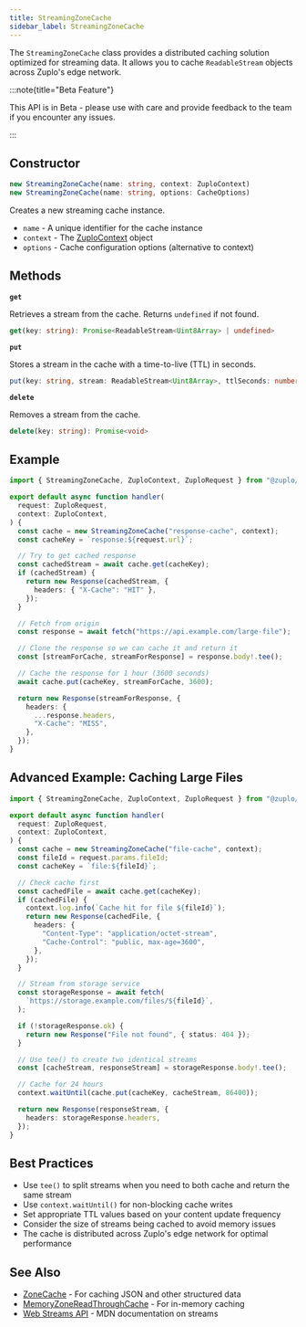 ```yaml
---
title: StreamingZoneCache
sidebar_label: StreamingZoneCache
---
```


The `StreamingZoneCache` class provides a distributed caching solution optimized
for streaming data. It allows you to cache `ReadableStream` objects across
Zuplo's edge network.

:::note{title="Beta Feature"}

This API is in Beta - please use with care and provide feedback to the team if
you encounter any issues.

:::

## Constructor

```ts
new StreamingZoneCache(name: string, context: ZuploContext)
new StreamingZoneCache(name: string, options: CacheOptions)
```

Creates a new streaming cache instance.

- `name` - A unique identifier for the cache instance
- `context` - The [ZuploContext](./zuplo-context.mdx) object
- `options` - Cache configuration options (alternative to context)

## Methods

**`get`**

Retrieves a stream from the cache. Returns `undefined` if not found.

```ts
get(key: string): Promise<ReadableStream<Uint8Array> | undefined>
```

**`put`**

Stores a stream in the cache with a time-to-live (TTL) in seconds.

```ts
put(key: string, stream: ReadableStream<Uint8Array>, ttlSeconds: number): Promise<void>
```

**`delete`**

Removes a stream from the cache.

```ts
delete(key: string): Promise<void>
```

## Example

```ts
import { StreamingZoneCache, ZuploContext, ZuploRequest } from "@zuplo/runtime";

export default async function handler(
  request: ZuploRequest,
  context: ZuploContext,
) {
  const cache = new StreamingZoneCache("response-cache", context);
  const cacheKey = `response:${request.url}`;

  // Try to get cached response
  const cachedStream = await cache.get(cacheKey);
  if (cachedStream) {
    return new Response(cachedStream, {
      headers: { "X-Cache": "HIT" },
    });
  }

  // Fetch from origin
  const response = await fetch("https://api.example.com/large-file");

  // Clone the response so we can cache it and return it
  const [streamForCache, streamForResponse] = response.body!.tee();

  // Cache the response for 1 hour (3600 seconds)
  await cache.put(cacheKey, streamForCache, 3600);

  return new Response(streamForResponse, {
    headers: {
      ...response.headers,
      "X-Cache": "MISS",
    },
  });
}
```

## Advanced Example: Caching Large Files

```ts
import { StreamingZoneCache, ZuploContext, ZuploRequest } from "@zuplo/runtime";

export default async function handler(
  request: ZuploRequest,
  context: ZuploContext,
) {
  const cache = new StreamingZoneCache("file-cache", context);
  const fileId = request.params.fileId;
  const cacheKey = `file:${fileId}`;

  // Check cache first
  const cachedFile = await cache.get(cacheKey);
  if (cachedFile) {
    context.log.info(`Cache hit for file ${fileId}`);
    return new Response(cachedFile, {
      headers: {
        "Content-Type": "application/octet-stream",
        "Cache-Control": "public, max-age=3600",
      },
    });
  }

  // Stream from storage service
  const storageResponse = await fetch(
    `https://storage.example.com/files/${fileId}`,
  );

  if (!storageResponse.ok) {
    return new Response("File not found", { status: 404 });
  }

  // Use tee() to create two identical streams
  const [cacheStream, responseStream] = storageResponse.body!.tee();

  // Cache for 24 hours
  context.waitUntil(cache.put(cacheKey, cacheStream, 86400));

  return new Response(responseStream, {
    headers: storageResponse.headers,
  });
}
```

## Best Practices

- Use `tee()` to split streams when you need to both cache and return the same
  stream
- Use `context.waitUntil()` for non-blocking cache writes
- Set appropriate TTL values based on your content update frequency
- Consider the size of streams being cached to avoid memory issues
- The cache is distributed across Zuplo's edge network for optimal performance

## See Also

- [ZoneCache](./zone-cache.mdx) - For caching JSON and other structured data
- [MemoryZoneReadThroughCache](./memory-zone-read-through-cache.mdx) - For
  in-memory caching
- [Web Streams API](https://developer.mozilla.org/en-US/docs/Web/API/Streams_API) -
  MDN documentation on streams
